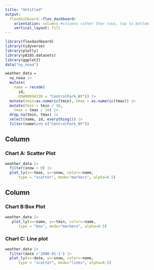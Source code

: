 ```yaml
---
title: "Untitled"
output: 
  flexdashboard::flex_dashboard:
    orientation: columns #columns rather than rows, top to bottom 
    vertical_layout: fill
---
```


```r
library(flexdashboard)
library(tidyverse)
library(plotly)
library(p8105.datasets)
library(ggplot2)
data("ny_noaa")
```


```r
weather_data = 
  ny_noaa |>
  mutate(
    name = recode(
      id, 
      USW00094728 = "CentralPark_NY")) |>
  mutate(tmin=as.numeric(tmin), tmax = as.numeric(tmax)) |>
  mutate(tmin = tmin / 10,
    tmax = tmax / 10) |>
  drop_na(tmin, tmax) |>
  select(name, id, everything()) |>
  filter(name%in% c("CentralPark_NY"))
```

Column {data-width=650} 
-----------------------------------------------------------------------

### Chart A: Scatter Plot

```r
weather_data |>
  filter(snow > 0) |>
  plot_ly(x=~tmax, y=~snow, color=~name,
      type = "scatter", mode="markers", alpha=0.5)
```

Column {data-width=350}
-----------------------------------------------------------------------

### Chart B:Box Plot

```r
weather_data |>
   plot_ly(x=~name, y=~tmin, color=~name,
      type = "box", mode="markers", alpha=0.5)
```

### Chart C: Line plot

```r
weather_data |>
  filter(date >'2000-01-1') |>
  plot_ly(x=~date, y=~snow, color=~name,
      type = "scatter", mode="lines", alpha=0.5)
```
